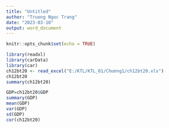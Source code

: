 ---
title: "Untitled"
author: "Truong Ngoc Trang"
date: "2023-03-10"
output: word_document
---

```{r setup, include=FALSE}
knitr::opts_chunk$set(echo = TRUE)
```

```{r}
library(readxl)
library(carData)
library(car)
ch12bt20 <- read_excel("E:/KTL/KTL_01/Chương1/ch12bt20.xls")
ch12bt20
summary(ch12bt20)

```
```{r}
GDP=ch12bt20$GDP
summary(GDP)
mean(GDP)
var(GDP)
sd(GDP)
cor(ch12bt20)
```

